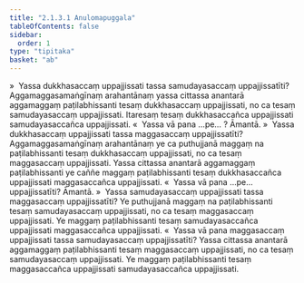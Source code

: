 ```yaml
---
title: "2.1.3.1 Anulomapuggala"
tableOfContents: false
sidebar:
  order: 1
type: "tipitaka"
basket: "ab"
---
```



<DynamicBreadcrumb />

<Division number="48">

<Paragraph number="304">
»  Yassa dukkhasaccaṃ uppajjissati tassa samudayasaccaṃ uppajjissatīti?
</Paragraph>

<Paragraph number="305">
Aggamaggasamaṅgīnaṃ arahantānaṃ yassa cittassa anantarā aggamaggaṃ paṭilabhissanti tesaṃ dukkhasaccaṃ uppajjissati, no ca tesaṃ samudayasaccaṃ uppajjissati. Itaresaṃ tesaṃ dukkhasaccañca uppajjissati samudayasaccañca uppajjissati.
</Paragraph>

<Paragraph number="306">
«  Yassa vā pana …pe… ? Āmantā.
</Paragraph>

<Paragraph number="307">
»  Yassa dukkhasaccaṃ uppajjissati tassa maggasaccaṃ uppajjissatīti?
</Paragraph>

<Paragraph number="308">
Aggamaggasamaṅgīnaṃ arahantānaṃ ye ca puthujjanā maggaṃ na paṭilabhissanti tesaṃ dukkhasaccaṃ uppajjissati, no ca tesaṃ maggasaccaṃ uppajjissati. Yassa cittassa anantarā aggamaggaṃ paṭilabhissanti ye caññe maggaṃ paṭilabhissanti tesaṃ dukkhasaccañca uppajjissati maggasaccañca uppajjissati.
</Paragraph>

<Paragraph number="309">
«  Yassa vā pana …pe…  uppajjissatīti? Āmantā.
</Paragraph>

</Division>
<Division number="49">

<Paragraph number="310">
»  Yassa samudayasaccaṃ uppajjissati tassa maggasaccaṃ uppajjissatīti?
</Paragraph>

<Paragraph number="311">
Ye puthujjanā maggaṃ na paṭilabhissanti tesaṃ samudayasaccaṃ uppajjissati, no ca tesaṃ maggasaccaṃ uppajjissati. Ye maggaṃ paṭilabhissanti tesaṃ samudayasaccañca uppajjissati maggasaccañca uppajjissati.
</Paragraph>

<Paragraph number="312">
«  Yassa vā pana maggasaccaṃ uppajjissati tassa samudayasaccaṃ uppajjissatīti?
</Paragraph>

<Paragraph number="313">
Yassa cittassa anantarā aggamaggaṃ paṭilabhissanti tesaṃ maggasaccaṃ uppajjissati, no ca tesaṃ samudayasaccaṃ uppajjissati. Ye maggaṃ paṭilabhissanti tesaṃ maggasaccañca uppajjissati samudayasaccañca uppajjissati.
</Paragraph>
</Division>